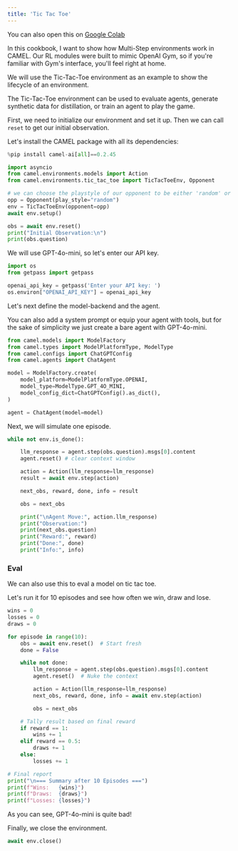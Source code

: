 ```yaml
---
title: 'Tic Tac Toe'
---
```

You can also open this on [Google Colab](https://colab.research.google.com/github/camel-ai/camel/blob/master/docs/cookbooks/loong/multi_step_rl.ipynb)

In this cookbook, I want to show how Multi-Step environments work in CAMEL. Our RL modules were built to mimic OpenAI Gym, so if you're familiar with Gym's interface, you'll feel right at home.

We will use the Tic-Tac-Toe environment as an example to show the lifecycle of an environment.

The Tic-Tac-Toe environment can be used to evaluate agents, generate synthetic data for distillation, or train an agent to play the game.

First, we need to initialize our environment and set it up. Then we can call `reset` to get our initial observation.

Let's install the CAMEL package with all its dependencies:

```python
%pip install camel-ai[all]==0.2.45
```

```python
import asyncio
from camel.environments.models import Action
from camel.environments.tic_tac_toe import TicTacToeEnv, Opponent

# we can choose the playstyle of our opponent to be either 'random' or 'optimal' (computed using minimax)
opp = Opponent(play_style="random")
env = TicTacToeEnv(opponent=opp)
await env.setup()

obs = await env.reset()
print("Initial Observation:\n")
print(obs.question)
```

We will use GPT-4o-mini, so let's enter our API key.

```python
import os
from getpass import getpass

openai_api_key = getpass('Enter your API key: ')
os.environ["OPENAI_API_KEY"] = openai_api_key
```

Let's next define the model-backend and the agent.

You can also add a system prompt or equip your agent with tools, but for the sake of simplicity we just create a bare agent with GPT-4o-mini.

```python
from camel.models import ModelFactory
from camel.types import ModelPlatformType, ModelType
from camel.configs import ChatGPTConfig
from camel.agents import ChatAgent

model = ModelFactory.create(
    model_platform=ModelPlatformType.OPENAI,
    model_type=ModelType.GPT_4O_MINI,
    model_config_dict=ChatGPTConfig().as_dict(),
)

agent = ChatAgent(model=model)
```

Next, we will simulate one episode.

```python
while not env.is_done():

    llm_response = agent.step(obs.question).msgs[0].content
    agent.reset() # clear context window

    action = Action(llm_response=llm_response)
    result = await env.step(action)

    next_obs, reward, done, info = result

    obs = next_obs

    print("\nAgent Move:", action.llm_response)
    print("Observation:")
    print(next_obs.question)
    print("Reward:", reward)
    print("Done:", done)
    print("Info:", info)
```

### Eval

We can also use this to eval a model on tic tac toe.

Let's run it for 10 episodes and see how often we win, draw and lose.

```python
wins = 0
losses = 0
draws = 0

for episode in range(10):
    obs = await env.reset()  # Start fresh
    done = False

    while not done:
        llm_response = agent.step(obs.question).msgs[0].content
        agent.reset()  # Nuke the context

        action = Action(llm_response=llm_response)
        next_obs, reward, done, info = await env.step(action)

        obs = next_obs

    # Tally result based on final reward
    if reward == 1:
        wins += 1
    elif reward == 0.5:
        draws += 1
    else:
        losses += 1

# Final report
print("\n=== Summary after 10 Episodes ===")
print(f"Wins:   {wins}")
print(f"Draws:  {draws}")
print(f"Losses: {losses}")
```

As you can see, GPT-4o-mini is quite bad!

Finally, we close the environment.

```python
await env.close()
```
